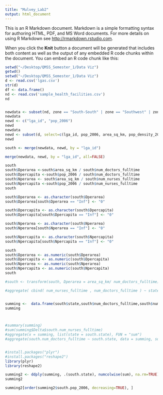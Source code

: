 ```yaml
---
title: "Mulvey_Lab2"
output: html_document
---
```


This is an R Markdown document. Markdown is a simple formatting syntax for authoring HTML, PDF, and MS Word documents. For more details on using R Markdown see <http://rmarkdown.rstudio.com>.

When you click the **Knit** button a document will be generated that includes both content as well as the output of any embedded R code chunks within the document. You can embed an R code chunk like this:

```r

setwd("~/Desktop/QMSS_Semester_1/Data Viz")
getwd()
setwd("~/Desktop/QMSS_Semester_1/Data Viz")
d <- read.csv('lgas.csv')
str(d)
df <- data.frame()
nd <- read.csv('sample_health_facilities.csv')
nd


newdata <- subset(nd, zone == "South-South" | zone == "Southwest" | zone == "Southeast")
newdata
newd <- c("lga_id", "pop_2006")
newd
newdata
newd <- subset(d, select=c(lga_id, pop_2006, area_sq_km, pop_density_2006))
newd

south <- merge(newdata, newd, by = "lga_id")

merge(newdata, newd, by = "lga_id", all=FALSE)

south
south$Dperarea <-south$area_sq_km / south$num_doctors_fulltime
south$Dpercapita <-south$pop_2006 / south$num_doctors_fulltime
south$Nperarea <- south$area_sq_km / south$num_nurses_fulltime
south$Npercapita <-south$pop_2006 / south$num_nurses_fulltime
south 

south$Dperarea <- as.character(south$Dperarea)
south$Dperarea[south$Dperarea == "Inf"] <- "0"

south$Dpercapita <- as.character(south$Dpercapita)
south$Dpercapita[south$Dpercapita == "Inf"] <- "0"

south$Nperarea <- as.character(south$Nperarea)
south$Nperarea[south$Nperarea == "Inf"] <- "0"

south$Npercapita <- as.character(south$Npercapita)
south$Npercapita[south$Npercapita == "Inf"] <- "0"

south 
south$Dperarea <- as.numeric(south$Dperarea)
south$Dpercapita <- as.numeric(south$Dpercapita)
south$Nperarea <- as.numeric(south$Nperarea)
south$Npercapita <- as.numeric(south$Npercapita)
south

#south <- transform(south, Dperarea = area_sq_km/ num_doctors_fulltime)

#aggregate( cbind( num_nurses_fulltime , num_doctors_fulltime ) ~ state , data = south , FUN=sum )


summing <-  data.frame(south$state,south$num_doctors_fulltime,south$num_nurses_fulltime, south$pop_2006, south$area_sq_km, south$pop_density_2006, south$Dperarea, south$Dpercapita, south$Nperarea, south$Npercapita)
summing



#summary(summing)
#sum(summing$Delta$south.num_nurses_fulltime)
#aggregate(x = summing, list(state = south.state), FUN = "sum")
#aggregate(south.num_doctors_fulltime ~ south.state, data = summing, sum)


#install.packages("plyr")
#install.packages("reshape2")
library(plyr)
library(reshape2)

summing2 <- ddply(summing, .(south.state), numcolwise(sum), na.rm=TRUE)
summing2

summing2[order(summing2$south.pop_2006, decreasing=TRUE), ]

```

